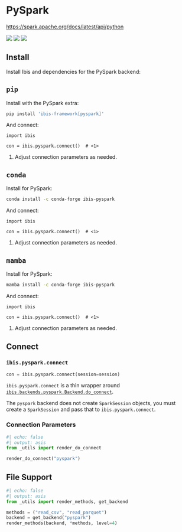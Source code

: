 # PySpark

[https://spark.apache.org/docs/latest/api/python](https://spark.apache.org/docs/latest/api/python)

![](https://img.shields.io/badge/memtables-native-green?style=flat-square) ![](https://img.shields.io/badge/inputs-PySpark SQL tables | CSV | Delta Lake | Parquet-blue?style=flat-square) ![](https://img.shields.io/badge/outputs-PySpark SQL tables | Delta Lake | pandas | PyArrow-orange?style=flat-square)

## Install

Install Ibis and dependencies for the PySpark backend:

::: {.panel-tabset}

## `pip`

Install with the PySpark extra:

```.bash
pip install 'ibis-framework[pyspark]'
```

And connect:

```.python
import ibis

con = ibis.pyspark.connect()  # <1>
```

1. Adjust connection parameters as needed.

## `conda`

Install for PySpark:

```.bash
conda install -c conda-forge ibis-pyspark
```

And connect:

```.python
import ibis

con = ibis.pyspark.connect()  # <1>
```

1. Adjust connection parameters as needed.

## `mamba`

Install for PySpark:

```.bash
mamba install -c conda-forge ibis-pyspark
```

And connect:

```.python
import ibis

con = ibis.pyspark.connect()  # <1>
```

1. Adjust connection parameters as needed.

:::



## Connect

### `ibis.pyspark.connect`

```python
con = ibis.pyspark.connect(session=session)
```

::: {.callout-note}
`ibis.pyspark.connect` is a thin wrapper around [`ibis.backends.pyspark.Backend.do_connect`](#ibis.backends.pyspark.Backend.do_connect).
:::

::: {.callout-note}
The `pyspark` backend does not create `SparkSession` objects, you must create a `SparkSession` and pass that to `ibis.pyspark.connect`.
:::

### Connection Parameters

```python
#| echo: false
#| output: asis
from _utils import render_do_connect

render_do_connect("pyspark")
```

## File Support

```python
#| echo: false
#| output: asis
from _utils import render_methods, get_backend

methods = ("read_csv", "read_parquet")
backend = get_backend("pyspark")
render_methods(backend, *methods, level=4)
```
